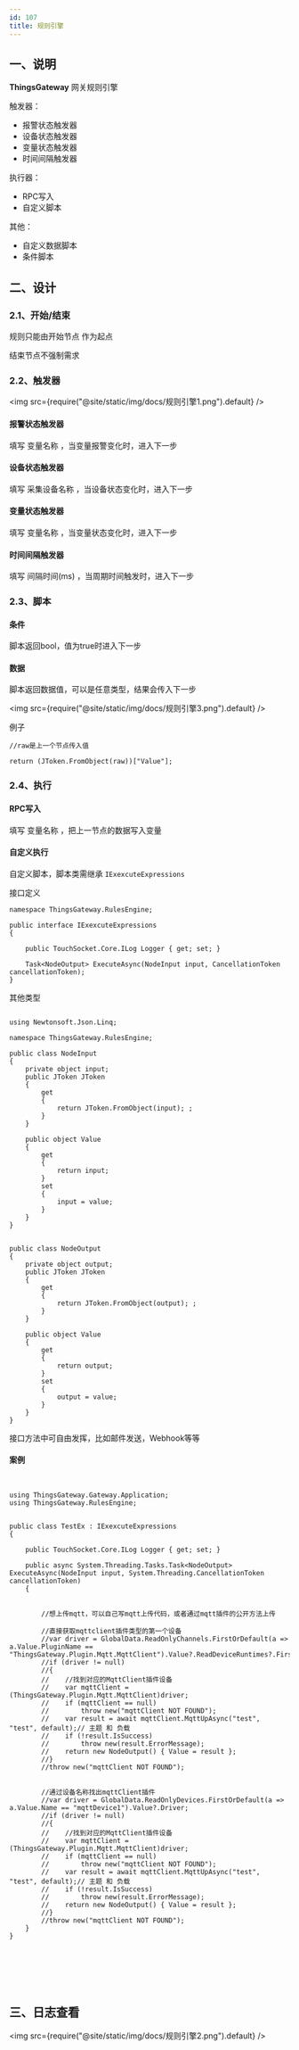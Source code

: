 ```yaml
---
id: 107
title: 规则引擎
---
```




## 一、说明

**ThingsGateway** 网关规则引擎

触发器：

- 报警状态触发器
- 设备状态触发器
- 变量状态触发器
- 时间间隔触发器


执行器：

- RPC写入
- 自定义脚本

其他：

- 自定义数据脚本
- 条件脚本

## 二、设计

### 2.1、开始/结束

规则只能由开始节点 作为起点

结束节点不强制需求

### 2.2、触发器

<img src={require("@site/static/img/docs/规则引擎1.png").default} />



#### 报警状态触发器

填写 变量名称 ，当变量报警变化时，进入下一步

#### 设备状态触发器

填写 采集设备名称 ，当设备状态变化时，进入下一步

#### 变量状态触发器

填写 变量名称 ，当变量状态变化时，进入下一步


#### 时间间隔触发器

填写 间隔时间(ms) ，当周期时间触发时，进入下一步

### 2.3、脚本

#### 条件

脚本返回bool，值为true时进入下一步

#### 数据

脚本返回数据值，可以是任意类型，结果会传入下一步

<img src={require("@site/static/img/docs/规则引擎3.png").default} />


例子

```
//raw是上一个节点传入值

return (JToken.FromObject(raw))["Value"];

``` 



### 2.4、执行

#### RPC写入

填写 变量名称 ，把上一节点的数据写入变量

#### 自定义执行

自定义脚本，脚本类需继承 ``IExexcuteExpressions``

接口定义
```
namespace ThingsGateway.RulesEngine;

public interface IExexcuteExpressions
{

    public TouchSocket.Core.ILog Logger { get; set; }
    
    Task<NodeOutput> ExecuteAsync(NodeInput input, CancellationToken cancellationToken);
}

```

其他类型

```

using Newtonsoft.Json.Linq;

namespace ThingsGateway.RulesEngine;

public class NodeInput
{
    private object input;
    public JToken JToken
    {
        get
        {
            return JToken.FromObject(input); ;
        }
    }

    public object Value
    {
        get
        {
            return input;
        }
        set
        {
            input = value;
        }
    }
}


public class NodeOutput
{
    private object output;
    public JToken JToken
    {
        get
        {
            return JToken.FromObject(output); ;
        }
    }

    public object Value
    {
        get
        {
            return output;
        }
        set
        {
            output = value;
        }
    }
}

```

接口方法中可自由发挥，比如邮件发送，Webhook等等





#### 案例


```


using ThingsGateway.Gateway.Application;
using ThingsGateway.RulesEngine;


public class TestEx : IExexcuteExpressions
{

    public TouchSocket.Core.ILog Logger { get; set; }

    public async System.Threading.Tasks.Task<NodeOutput> ExecuteAsync(NodeInput input, System.Threading.CancellationToken cancellationToken)
    {


        //想上传mqtt，可以自己写mqtt上传代码，或者通过mqtt插件的公开方法上传

        //直接获取mqttclient插件类型的第一个设备
        //var driver = GlobalData.ReadOnlyChannels.FirstOrDefault(a => a.Value.PluginName == "ThingsGateway.Plugin.Mqtt.MqttClient").Value?.ReadDeviceRuntimes?.FirstOrDefault().Value?.Driver;
        //if (driver != null)
        //{
        //    //找到对应的MqttClient插件设备
        //    var mqttClient = (ThingsGateway.Plugin.Mqtt.MqttClient)driver;
        //    if (mqttClient == null)
        //        throw new("mqttClient NOT FOUND");
        //    var result = await mqttClient.MqttUpAsync("test", "test", default);// 主题 和 负载
        //    if (!result.IsSuccess)
        //        throw new(result.ErrorMessage);
        //    return new NodeOutput() { Value = result };
        //}
        //throw new("mqttClient NOT FOUND");


        //通过设备名称找出mqttClient插件
        //var driver = GlobalData.ReadOnlyDevices.FirstOrDefault(a => a.Value.Name == "mqttDevice1").Value?.Driver;
        //if (driver != null)
        //{
        //    //找到对应的MqttClient插件设备
        //    var mqttClient = (ThingsGateway.Plugin.Mqtt.MqttClient)driver;
        //    if (mqttClient == null)
        //        throw new("mqttClient NOT FOUND");
        //    var result = await mqttClient.MqttUpAsync("test", "test", default);// 主题 和 负载
        //    if (!result.IsSuccess)
        //        throw new(result.ErrorMessage);
        //    return new NodeOutput() { Value = result };
        //}
        //throw new("mqttClient NOT FOUND");
    }
}







```


## 三、日志查看

<img src={require("@site/static/img/docs/规则引擎2.png").default} />
